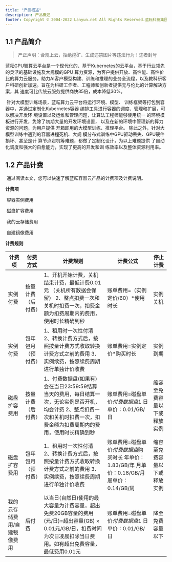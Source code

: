 ```yaml
---
title: "产品概述"
description: 产品概述
footer: Copyright © 2004-2022 Lanyun.net All Rights Reserved.蓝耘科技集团股份有限公司版权所有，盗用，盗版必究!  京ICP备<a target="_blank" href="https://beian.miit.gov.cn/">11028363-4号 </a>  京公网安备<a target="_blank" href="https://www.beian.gov.cn/portal/registerSystemInfo?recordcode=11010502030190">11010802039677号</a>
---
```



## **1.1 产品简介**

> 严正声明：合规上云，拒绝挖矿、生成违禁图片等违法行为！违者封号

​	 	蓝耘GPU智算云平台是一个现代化的、基于Kubernetes的云平台，基于行业领先的灵活的基础设施及大规模的GPU 算力资源，为客户提供开放、高性能、高性价比的算力云服务，助力AI客户模型构建、训练和推理的业务全流程，以及教科研客户科研创新加速。旨在为科研工作者、工程师和创新者提供无与伦比的计算解决方案，其 速度可比传统云服务提供商快35倍，成本降低30%。

​		针对大模型训练场景，蓝耘算力云平台将运行环境、模型、 训练框架等打包到容器中，并通过定制化Kubernetes容器 编排工具进行容器的调度、管理和扩展，可以解决开发环 境设置以及运维和管理问题，让算法工程师能够使用统一 的环境模板进行开发，免除了初期大量的开发环境设置， 以及在新的环境中管理新的算力资源的问题，为用户提供 开箱即用的大模型训练、推理平台。 除此之外，针对大模型训练中遇到的容器进程死机、大规 模分布式训练中GPU驱动丢失、GPU硬件损坏、甚至是计 算节点宕机等难题，都做了定制化设计，为以上难题提供 了自动化调度和强大的自愈能力，实现了更高的开发和训 练效率以及整体资源利用率。

## **1.2 产品计费**

​		通过阅读本文，您可以快速了解蓝耘容器云产品的计费项及计费说明。

**计费项**

​		容器实例费用

​		磁盘扩容费用

​		我的云存储费用

​		自建镜像费用

**计费规则**

| 计费项                      | 付费方式           | 计费规则                                                     | 计费公式                                                     | 停止计费                     |
| --------------------------- | ------------------------ | ------------------------------------------------------------ | ------------------------------------------------------------ | ---------------------------- |
| 实例付费                    | 按量计费（后付费） | 1、开机开始计费，关机结束计费，最低计费0.01元 （关机所有数据会保留） 2、整点扣费一次和关机时扣费一次，扣费金额为扣费周期内的费用，使用时长精确到秒 | 账单费用=（实例定价/60）*使用时长                            | 实例关机                     |
| 实例付费                    | 包年包月（预付费） | 1、租用时一次性付清 2、转换计费方式后，按照按量计费方式收取转换计费方式之前的费用 3、实例续费，按照续费周期进行单独计价收费 | 账单费用=实例定价*购买时长                                   | 实例到期                     |
| 磁盘扩容费用                | 按量计费（后付费） | 1、付费数据盘(如果有)会在当日23:59:59结算当天的费用，每日结算一次，无论实例是否开机，均会计费 2、整点扣费一次和关机时扣费一次，扣费金额为扣费周期内的费用，使用时长精确到秒 | 账单费用=磁盘单价*付费数据盘*1 日单价：0.01/GB/日            | 缩容至免费容量以下或释放实例 |
| 磁盘扩容费用                | 包年包月（预付费） | 1、租用时一次性付清 2、转换计费方式后，按照按量计费方式收取转换计费方式之前的费用 3、实例续费，按照续费周期进行单独计价收费 | 账单费用=磁盘单价*付费数据盘*购买时长 年单价：1.83/GB/年 月单价：0.18/GB/月 周单价：0.14/GB/周 | 缩容至免费容量以下或释放实例 |
| 我的云存储费用/自建镜像费用 | 后付费             | 以当日(自然日)使用的最大容量为计费容量，超出免费20GB容量的费用(元/日)=超出容量(GB) × 0.01元/GB/日，扣费时间为次日凌晨扣除当日费用。如有超出免费容量，最低费用0.01元 | 账单费用=磁盘单价*付费数据盘*1 日单价：0.01/GB/日            | 降至免费容量以下             |

